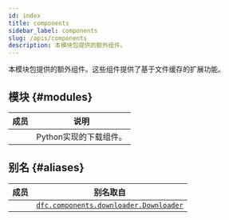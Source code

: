 ```yaml
---
id: index
title: components
sidebar_label: components
slug: /apis/components
description: 本模块包提供的额外组件。
---
```



<APITopBar type="package" source="components" />

本模块包提供的额外组件。这些组件提供了基于文件缓存的扩展功能。

## 模块 {#modules}

|                                          成员                                           | <center>说明</center>   |
| :-------------------------------------------------------------------------------------: | :---------------------- |
| [<IconObjType type="module" hasText={true} text="downloader"/>](./downloader/index.mdx) | Python实现的下载组件。 |

## 别名 {#aliases}

|                             成员                             | <center>别名取自</center>                                             |
| :----------------------------------------------------------: | :-------------------------------------------------------------------- |
| <IconObjType type="class" hasText={true} text="Downloader"/> | [`dfc.components.downloader.Downloader`](./downloader/Downloader.mdx) |
